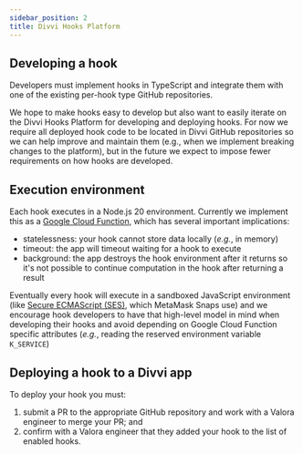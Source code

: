 ```yaml
---
sidebar_position: 2
title: Divvi Hooks Platform
---
```

## Developing a hook

Developers must implement hooks in TypeScript and integrate them with
one of the existing per-hook type GitHub repositories.

We hope to make hooks easy to develop but also want to easily iterate
on the Divvi Hooks Platform for developing and deploying hooks. For
now we require all deployed hook code to be located in Divvi GitHub
repositories so we can help improve and maintain them (e.g., when
we implement breaking changes to the platform), but in the future we
expect to impose fewer requirements on how hooks are developed.

## Execution environment

Each hook executes in a Node.js 20 environment. Currently we
implement this as a [Google Cloud
Function](https://cloud.google.com/functions/docs/concepts/execution-environment), which has several important implications:

- statelessness: your hook cannot store data locally (_e.g._, in memory)
- timeout: the app will timeout waiting for a hook to execute
- background: the app destroys the hook environment after it returns so
  it's not possible to continue computation in the hook after
  returning a result

Eventually every hook will execute in a sandboxed JavaScript
environment (like [Secure ECMAScript
(SES)](https://github.com/endojs/endo/tree/master/packages/ses), which
MetaMask Snaps use) and we encourage hook developers to have that
high-level model in mind when developing their hooks and avoid
depending on Google Cloud Function specific attributes (_e.g._, reading
the reserved environment variable `K_SERVICE`)

## Deploying a hook to a Divvi app

To deploy your hook you must:

1. submit a PR to the appropriate GitHub repository and work with a
   Valora engineer to merge your PR; and
2. confirm with a Valora engineer that they added your hook to the
   list of enabled hooks.
